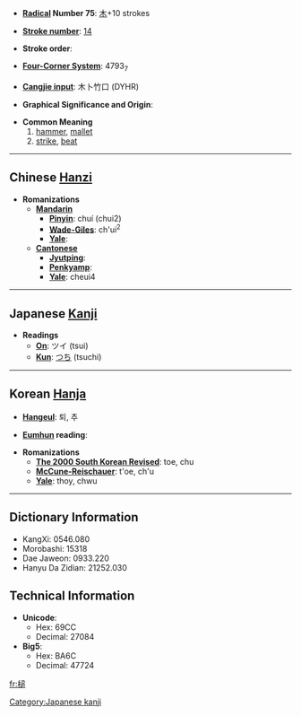 * '''[[Wiktionary:Chinese radical index| Radical]] Number 75''': [[Wiktionary:Chinese radical index 木|木]]+10 strokes

* '''[[Wiktionary:Chinese total strokes index|Stroke number]]''': [[Wiktionary:Chinese total strokes index 14|14]]

* '''Stroke order''': 

* '''[[Wiktionary:Chinese four corner index|Four-Corner System]]''': 4793<sub>7</sub>

* '''[[Wiktionary:Chinese Cangjie index|Cangjie input]]''': 木卜竹口 (DYHR)

* '''Graphical Significance and Origin''': 

* '''Common Meaning'''
*# [[hammer]], [[mallet]]
*# [[strike]], [[beat]]


----

== Chinese [[Hanzi]] ==

* '''Romanizations'''
** '''[[Mandarin]]'''
*** '''[[Pinyin]]''': chuí (chui2)
*** '''[[Wade-Giles]]''': ch'ui<sup>2</sup>
*** '''[[Yale]]''': 
** '''[[Cantonese]]'''
*** '''[[Jyutping]]''':
*** '''[[Penkyamp]]''': 
*** '''[[Yale]]''': cheui4


----

== Japanese [[Kanji]] ==

* '''Readings'''
** '''[[On]]''': ツイ (tsui)
** '''[[Kun]]''': [[つち]] (tsuchi)


----

== Korean [[Hanja]] ==

* '''[[Hangeul]]''': 퇴, 추

* '''[[Eumhun]] reading''': 

* '''Romanizations'''
** '''[[The 2000 South Korean Revised Romanization|The 2000 South Korean Revised]]''': toe, chu
** '''[[McCune-Reischauer]]''': t'oe, ch'u
** '''[[Yale]]''': thoy, chwu

----

== Dictionary Information ==

* KangXi: 0546.080
* Morobashi: 15318
* Dae Jaweon: 0933.220
* Hanyu Da Zidian: 21252.030

== Technical Information ==

* '''Unicode''':
** Hex: 69CC
** Decimal: 27084
* '''Big5''':
** Hex: BA6C
** Decimal: 47724

[[Category:Japanese kanji]]

[[fr:槌]]